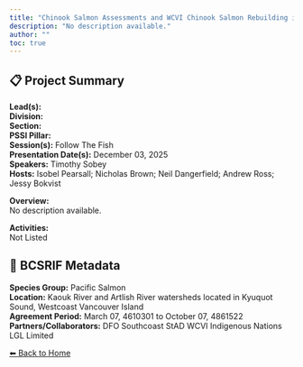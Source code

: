 ```yaml
---
title: "Chinook Salmon Assessments and WCVI Chinook Salmon Rebuilding in the Kaouk and Artlish Watersheds"
description: "No description available."
author: ""
toc: true
---
```


## 📋 Project Summary

**Lead(s):**   
**Division:**   
**Section:**   
**PSSI Pillar:**   
**Session(s):** Follow The Fish  
**Presentation Date(s):** December 03, 2025  
**Speakers:** Timothy Sobey  
**Hosts:** Isobel Pearsall; Nicholas Brown; Neil Dangerfield; Andrew Ross; Jessy Bokvist  

**Overview:**  
No description available.   

**Activities:**  
Not Listed

## 🧬 BCSRIF Metadata

**Species Group:** Pacific Salmon  
**Location:** Kaouk River and Artlish River watersheds located in Kyuquot Sound, Westcoast Vancouver Island  
**Agreement Period:** March 07, 4610301 to October 07, 4861522  
**Partners/Collaborators:** DFO Southcoast StAD
WCVI Indigenous Nations
LGL Limited  

[⬅ Back to Home](../index.qmd)
